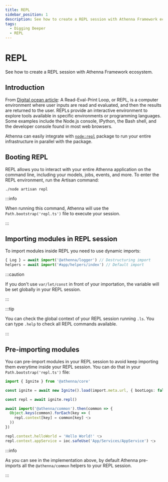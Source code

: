 ```yaml
---
title: REPL
sidebar_position: 1
description: See how to create a REPL session with Athenna Framework ecosystem.
tags:
  - Digging Deeper
  - REPL
---
```


# REPL

See how to create a REPL session with Athenna Framework ecosystem.

## Introduction

From [Digital ocean article](https://www.digitalocean.com/community/tutorials/what-is-repl): 
A Read-Eval-Print Loop, or REPL, is a computer environment 
where user inputs are read and evaluated, and then the results 
are returned to the user. REPLs provide an interactive 
environment to explore tools available in specific environments 
or programming languages. Some examples include the Node.js 
console, IPython, the Bash shell, and the developer console 
found in most web browsers.

Athenna can easily integrate with 
[`node:repl`](https://nodejs.org/api/repl.html#repl) package 
to run your entire infrastructure in parallel with the package.

## Booting REPL

REPL allows you to interact with your entire Athenna 
application on the command line, including your models,
jobs, events, and more. To enter the REPL environment, 
run the Artisan command:

```shell
./node artisan repl
```

:::info

When running this command, Athenna will use the 
`Path.bootstrap('repl.ts')` file to execute your session.

:::

## Importing modules in REPL session

To import modules inside REPL you need to use dynamic imports:

```typescript
{ Log } = await import('@athenna/logger') // Destructuring import
helpers = await import('#app/helpers/index') // Default import
```

:::caution

If you don't use `var/let/const` in front of your importation, 
the variable will be set globally in your REPL session.

:::

:::tip

You can check the global context of your REPL session 
running `.ls`. You can type `.help` to check all REPL 
commands available.

:::

## Pre-importing modules

You can pre-import modules in your REPL session to avoid keep
importing them everytime inside your REPL session. You can do that
in your `Path.bootstrap('repl.ts')` file:

```typescript
import { Ignite } from '@athenna/core'

const ignite = await new Ignite().load(import.meta.url, { bootLogs: false })

const repl = await ignite.repl()

await import('@athenna/common').then(common => {
  Object.keys(common).forEach(key => (
    repl.context[key] = common[key] 👈
  ))
})

repl.context.helloWorld = 'Hello World!' 👈
repl.context.appService = ioc.safeUse('App/Services/AppService') 👈
```

:::info

As you can see in the implementation above, by default Athenna
pre-imports all the `@athenna/common` helpers to your REPL session.

:::
